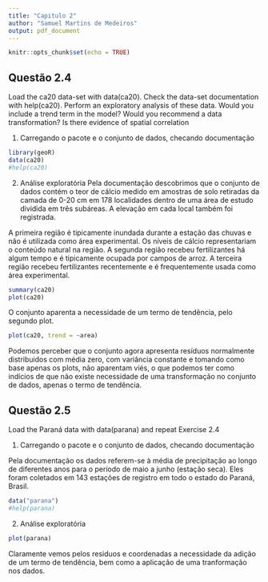 ```yaml
---
title: "Capitulo 2"
author: "Samuel Martins de Medeiros"
output: pdf_document
---
```


```r
knitr::opts_chunk$set(echo = TRUE)
```

## Questão 2.4

Load the ca20 data-set with data(ca20). Check the data-set documentation with help(ca20). Perform an exploratory analysis of these data. Would you include a trend term in the model? Would you recommend a data transformation? Is there evidence of spatial correlation

1. Carregando o pacote e o conjunto de dados, checando documentação

```r
library(geoR)
data(ca20)
#help(ca20)
```
2. Análise exploratória
Pela documentação descobrimos que o conjunto de dados contém o teor de cálcio medido em amostras de solo retiradas da camada de 0-20 cm em 178 localidades dentro de uma área de estudo dividida em três subáreas. A elevação em cada local também foi registrada.

A primeira região é tipicamente inundada durante a estação das chuvas e não é utilizada como área experimental. Os níveis de cálcio representariam o conteúdo natural na região. A segunda região recebeu fertilizantes há algum tempo e é tipicamente ocupada por campos de arroz. A terceira região recebeu fertilizantes recentemente e é frequentemente usada como área experimental.

```r
summary(ca20)
plot(ca20)
```
O conjunto aparenta a necessidade de um termo de tendência, pelo segundo plot.

```r
plot(ca20, trend = ~area)

```


Podemos perceber que o conjunto agora apresenta resíduos normalmente distribuidos com média zero, com variância constante e tomando como base apenas os plots, não aparentam viés, o que podemos ter como indícios de que não existe necessidade de uma transformação no conjunto de dados, apenas o termo de tendência.


## Questão 2.5

Load the Paraná data with data(parana) and repeat Exercise 2.4

1. Carregando o pacote e o conjunto de dados, checando documentação

Pela documentação os dados referem-se à média de precipitação ao longo de diferentes anos para o período de maio a junho (estação seca). Eles foram coletados em 143 estações de registro em todo o estado do Paraná, Brasil.

```r
data("parana")
#help(parana)
```
2. Análise exploratória

```r
plot(parana)
```

Claramente vemos pelos residuos e coordenadas a necessidade da adição de um termo de tendência, bem como a aplicação de uma tranformação nos dados.